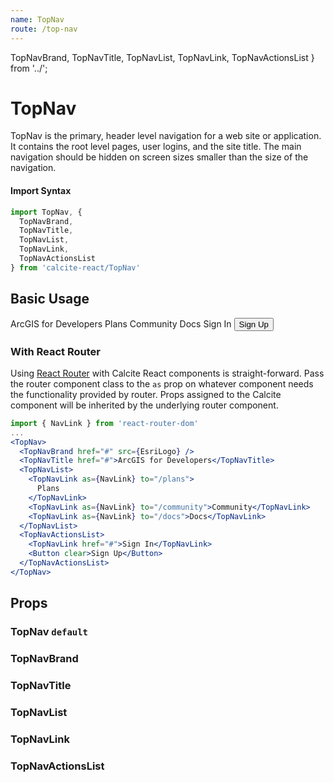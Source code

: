 ```yaml
---
name: TopNav
route: /top-nav
---
```




  TopNavBrand,
  TopNavTitle,
  TopNavList,
  TopNavLink,
  TopNavActionsList
} from '../';

# TopNav

TopNav is the primary, header level navigation for a web site or application. It
contains the root level pages, user logins, and the site title. The main
navigation should be hidden on screen sizes smaller than the size of the
navigation.

#### Import Syntax

```js
import TopNav, {
  TopNavBrand,
  TopNavTitle,
  TopNavList,
  TopNavLink,
  TopNavActionsList
} from 'calcite-react/TopNav'
```

## Basic Usage

<Playground>
  <TopNav>
    <TopNavBrand href="#" src={EsriLogo} />
    <TopNavTitle href="#">ArcGIS for Developers</TopNavTitle>
    <TopNavList>
      <TopNavLink href="#" active>
        Plans
      </TopNavLink>
      <TopNavLink href="#">Community</TopNavLink>
      <TopNavLink href="#">Docs</TopNavLink>
    </TopNavList>
    <TopNavActionsList>
      <TopNavLink href="#">Sign In</TopNavLink>
      <Button clear>Sign Up</Button>
    </TopNavActionsList>
  </TopNav>
</Playground>

### With React Router

Using [React Router](https://reacttraining.com/react-router/web/guides/quick-start) with
Calcite React components is straight-forward. Pass the router component class to the `as`
prop on whatever component needs the functionality provided by router. Props assigned to
the Calcite component will be inherited by the underlying router component.

```jsx
import { NavLink } from 'react-router-dom'
...
<TopNav>
  <TopNavBrand href="#" src={EsriLogo} />
  <TopNavTitle href="#">ArcGIS for Developers</TopNavTitle>
  <TopNavList>
    <TopNavLink as={NavLink} to="/plans">
      Plans
    </TopNavLink>
    <TopNavLink as={NavLink} to="/community">Community</TopNavLink>
    <TopNavLink as={NavLink} to="/docs">Docs</TopNavLink>
  </TopNavList>
  <TopNavActionsList>
    <TopNavLink href="#">Sign In</TopNavLink>
    <Button clear>Sign Up</Button>
  </TopNavActionsList>
</TopNav>
```

## Props

### TopNav `default`

<PropsTable of={TopNav} />

### TopNavBrand

<PropsTable of={TopNavBrand} />

### TopNavTitle

<PropsTable of={TopNavTitle} />

### TopNavList

<PropsTable of={TopNavList} />

### TopNavLink

<PropsTable of={TopNavLink} />

### TopNavActionsList

<PropsTable of={TopNavActionsList} />
